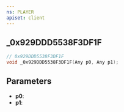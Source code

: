 ```yaml
---
ns: PLAYER
apiset: client
---
```

## _0x929DDD5538F3DF1F

```c
// 0x929DDD5538F3DF1F
void _0x929DDD5538F3DF1F(Any p0, Any p1);
```


## Parameters
* **p0**:
* **p1**: